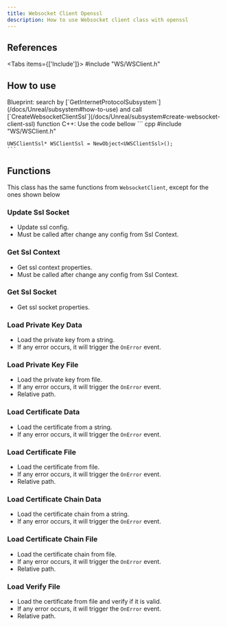 ```yaml
---
title: Websocket Client Openssl
description: How to use Websocket client class with openssl
---
```



## References

<Tabs items={['Include']}>
    <Tab value="Include">#include "WS/WSClient.h"</Tab>
</Tabs>

## How to use

<Steps>
  <Step>
    Blueprint: search by [`GetInternetProtocolSubsystem`](/docs/Unreal/subsystem#how-to-use) and call [`CreateWebsocketClientSsl`](/docs/Unreal/subsystem#create-websocket-client-ssl) function
  </Step>
  <Step>
    C++: Use the code bellow
    ``` cpp
    #include "WS/WSClient.h"

    UWSClientSsl* WSClientSsl = NewObject<UWSClientSsl>();
    ```
  </Step>
</Steps>

## Functions

This class has the same functions from ```WebsocketClient```, except for the ones shown below

### Update Ssl Socket

-   Update ssl config.
-   Must be called after change any config from Ssl Context.

<ImageZoom
    src="/img/client-side/websocket/ssl/updatesslsocket.png"
    alt="TCP client openssl"
    width={182}
    height={104}
/>

### Get Ssl Context

-   Get ssl context properties.
-   Must be called after change any config from Ssl Context.

<ImageZoom
    src="/img/client-side/websocket/ssl/getsslcontext.png"
    alt="TCP client openssl"
    width={151}
    height={56}
/>

### Get Ssl Socket

-   Get ssl socket properties.

<ImageZoom
    src="/img/client-side/websocket/ssl/getsslsocket.png"
    alt="TCP client openssl"
    width={156}
    height={56}
/>

### Load Private Key Data

* Load the private key from a string.
* If any error occurs, it will trigger the ```OnError``` event.

<ImageZoom src="/img/client-side/websocket/ssl/loadkeydata.png" alt='WS client openssl' width={230} height={134} />

### Load Private Key File

* Load the private key from file.
* If any error occurs, it will trigger the ```OnError``` event.
* Relative path.

<ImageZoom src="/img/client-side/websocket/ssl/loadkeyfile.png" alt='WS client openssl' width={230} height={134} />

### Load Certificate Data

* Load the certificate from a string.
* If any error occurs, it will trigger the ```OnError``` event.

<ImageZoom src="/img/client-side/websocket/ssl/loadcertificatedata.png" alt='WS client openssl' width={232} height={134} />

### Load Certificate File

* Load the certificate from file.
* If any error occurs, it will trigger the ```OnError``` event.
* Relative path.

<ImageZoom src="/img/client-side/websocket/ssl/loadcertificatefile.png" alt='WS client openssl' width={230} height={134} />

### Load Certificate Chain Data

* Load the certificate chain from a string.
* If any error occurs, it will trigger the ```OnError``` event.

<ImageZoom src="/img/client-side/websocket/ssl/loadcertificatechaindata.png" alt='WS client openssl' width={232} height={134} />

### Load Certificate Chain File

* Load the certificate chain from file.
* If any error occurs, it will trigger the ```OnError``` event.
* Relative path.

<ImageZoom src="/img/client-side/websocket/ssl/loadcertificatechainfile.png" alt='WS client openssl' width={230} height={134} />

### Load Verify File

* Load the certificate from file and verify if it is valid.
* If any error occurs, it will trigger the ```OnError``` event.
* Relative path.

<ImageZoom src="/img/client-side/websocket/ssl/loadverifyfile.png" alt='WS client openssl' width={230} height={134} />